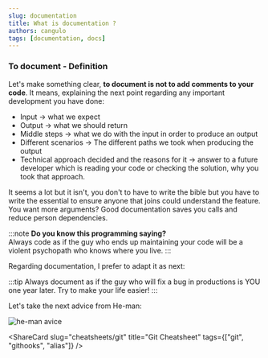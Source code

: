```yaml
---
slug: documentation
title: What is documentation ?
authors: cangulo
tags: [documentation, docs]
---
```



<!--truncate-->

### To document - Definition

Let's make something clear, **to document is not to add comments to your code**. It means, explaining the next point regarding any important development you have done:

* Input -> what we expect
* Output -> what we should return
* Middle steps -> what we do with the input in order to produce an output
* Different scenarios -> The different paths we took when producing the output
* Technical approach decided and the reasons for it -> answer to a future developer which is reading your code or checking the solution, why you took that approach.

It seems a lot but it isn't, you don't to have to write the bible but you have to write the essential to ensure anyone that joins could understand the feature. You want more arguments? Good documentation saves you calls and reduce person dependencies.

:::note **Do you know this programming saying?**  
Always code as if the guy who ends up maintaining your code will be a violent psychopath who knows where you live.
:::

Regarding documentation, I prefer to adapt it as next:

:::tip 
Always document as if the guy who will fix a bug in productions is YOU one year later. Try to make your life easier!
:::

Let's take the next advice from He-man:

![he-man avice](./he-man-advice.jpg)



<AboutMePostArea/>

<ShareCard 
  slug="cheatsheets/git" 
  title="Git Cheatsheet" 
  tags={["git", "githooks", "alias"]} />

<Comments
  slug="cheatsheets/git"  />